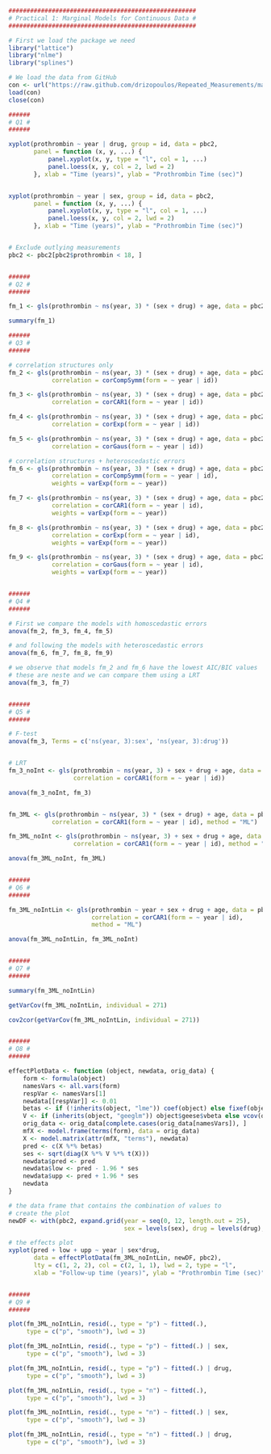 ```r
####################################################
# Practical 1: Marginal Models for Continuous Data #
####################################################

# First we load the package we need
library("lattice")
library("nlme")
library("splines")

# We load the data from GitHub
con <- url("https://raw.github.com/drizopoulos/Repeated_Measurements/master/Data.RData")
load(con)
close(con)

######
# Q1 #
######

xyplot(prothrombin ~ year | drug, group = id, data = pbc2, 
       panel = function (x, y, ...) {
           panel.xyplot(x, y, type = "l", col = 1, ...)
           panel.loess(x, y, col = 2, lwd = 2)
       }, xlab = "Time (years)", ylab = "Prothrombin Time (sec)")


xyplot(prothrombin ~ year | sex, group = id, data = pbc2, 
       panel = function (x, y, ...) {
           panel.xyplot(x, y, type = "l", col = 1, ...)
           panel.loess(x, y, col = 2, lwd = 2)
       }, xlab = "Time (years)", ylab = "Prothrombin Time (sec)")


# Exclude outlying measurements
pbc2 <- pbc2[pbc2$prothrombin < 18, ]


######
# Q2 #
######

fm_1 <- gls(prothrombin ~ ns(year, 3) * (sex + drug) + age, data = pbc2)

summary(fm_1)

######
# Q3 #
######

# correlation structures only
fm_2 <- gls(prothrombin ~ ns(year, 3) * (sex + drug) + age, data = pbc2, 
            correlation = corCompSymm(form = ~ year | id))

fm_3 <- gls(prothrombin ~ ns(year, 3) * (sex + drug) + age, data = pbc2, 
            correlation = corCAR1(form = ~ year | id))

fm_4 <- gls(prothrombin ~ ns(year, 3) * (sex + drug) + age, data = pbc2, 
            correlation = corExp(form = ~ year | id))

fm_5 <- gls(prothrombin ~ ns(year, 3) * (sex + drug) + age, data = pbc2, 
            correlation = corGaus(form = ~ year | id))

# correlation structures + heteroscedastic errors
fm_6 <- gls(prothrombin ~ ns(year, 3) * (sex + drug) + age, data = pbc2, 
            correlation = corCompSymm(form = ~ year | id),
            weights = varExp(form = ~ year))

fm_7 <- gls(prothrombin ~ ns(year, 3) * (sex + drug) + age, data = pbc2, 
            correlation = corCAR1(form = ~ year | id),
            weights = varExp(form = ~ year))

fm_8 <- gls(prothrombin ~ ns(year, 3) * (sex + drug) + age, data = pbc2, 
            correlation = corExp(form = ~ year | id),
            weights = varExp(form = ~ year))

fm_9 <- gls(prothrombin ~ ns(year, 3) * (sex + drug) + age, data = pbc2, 
            correlation = corGaus(form = ~ year | id),
            weights = varExp(form = ~ year))


######
# Q4 #
######

# First we compare the models with homoscedastic errors
anova(fm_2, fm_3, fm_4, fm_5)

# and following the models with heteroscedastic errors
anova(fm_6, fm_7, fm_8, fm_9)

# we observe that models fm_2 and fm_6 have the lowest AIC/BIC values
# these are neste and we can compare them using a LRT
anova(fm_3, fm_7)


######
# Q5 #
######

# F-test
anova(fm_3, Terms = c('ns(year, 3):sex', 'ns(year, 3):drug'))


# LRT
fm_3_noInt <- gls(prothrombin ~ ns(year, 3) + sex + drug + age, data = pbc2, 
                  correlation = corCAR1(form = ~ year | id))

anova(fm_3_noInt, fm_3)


fm_3ML <- gls(prothrombin ~ ns(year, 3) * (sex + drug) + age, data = pbc2, 
            correlation = corCAR1(form = ~ year | id), method = "ML")

fm_3ML_noInt <- gls(prothrombin ~ ns(year, 3) + sex + drug + age, data = pbc2, 
                  correlation = corCAR1(form = ~ year | id), method = "ML")

anova(fm_3ML_noInt, fm_3ML)


######
# Q6 #
######

fm_3ML_noIntLin <- gls(prothrombin ~ year + sex + drug + age, data = pbc2, 
                       correlation = corCAR1(form = ~ year | id), 
                       method = "ML")

anova(fm_3ML_noIntLin, fm_3ML_noInt)


######
# Q7 #
######

summary(fm_3ML_noIntLin)

getVarCov(fm_3ML_noIntLin, individual = 271)

cov2cor(getVarCov(fm_3ML_noIntLin, individual = 271))


######
# Q8 #
######

effectPlotData <- function (object, newdata, orig_data) {
    form <- formula(object)
    namesVars <- all.vars(form)
    respVar <- namesVars[1]
    newdata[[respVar]] <- 0.01
    betas <- if (!inherits(object, "lme")) coef(object) else fixef(object)
    V <- if (inherits(object, "geeglm")) object$geese$vbeta else vcov(object)
    orig_data <- orig_data[complete.cases(orig_data[namesVars]), ]
    mfX <- model.frame(terms(form), data = orig_data)
    X <- model.matrix(attr(mfX, "terms"), newdata)
    pred <- c(X %*% betas)
    ses <- sqrt(diag(X %*% V %*% t(X)))
    newdata$pred <- pred
    newdata$low <- pred - 1.96 * ses
    newdata$upp <- pred + 1.96 * ses
    newdata
}

# the data frame that contains the combination of values to
# create the plot
newDF <- with(pbc2, expand.grid(year = seq(0, 12, length.out = 25),
                                sex = levels(sex), drug = levels(drug), age = 49))

# the effects plot
xyplot(pred + low + upp ~ year | sex*drug, 
       data = effectPlotData(fm_3ML_noIntLin, newDF, pbc2), 
       lty = c(1, 2, 2), col = c(2, 1, 1), lwd = 2, type = "l",
       xlab = "Follow-up time (years)", ylab = "Prothrombin Time (sec)")


######
# Q9 #
######

plot(fm_3ML_noIntLin, resid(., type = "p") ~ fitted(.), 
     type = c("p", "smooth"), lwd = 3)

plot(fm_3ML_noIntLin, resid(., type = "p") ~ fitted(.) | sex, 
     type = c("p", "smooth"), lwd = 3)

plot(fm_3ML_noIntLin, resid(., type = "p") ~ fitted(.) | drug, 
     type = c("p", "smooth"), lwd = 3)

plot(fm_3ML_noIntLin, resid(., type = "n") ~ fitted(.), 
     type = c("p", "smooth"), lwd = 3)

plot(fm_3ML_noIntLin, resid(., type = "n") ~ fitted(.) | sex, 
     type = c("p", "smooth"), lwd = 3)

plot(fm_3ML_noIntLin, resid(., type = "n") ~ fitted(.) | drug, 
     type = c("p", "smooth"), lwd = 3)

```

